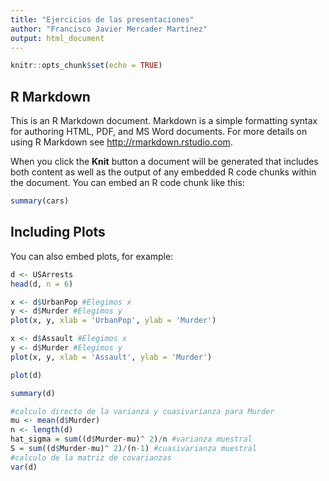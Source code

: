 ```yaml
---
title: "Ejercicios de las presentaciones"
author: "Francisco Javier Mercader Martínez"
output: html_document
---
```


```r
knitr::opts_chunk$set(echo = TRUE)
```

## R Markdown

This is an R Markdown document. Markdown is a simple formatting syntax for authoring HTML, PDF, and MS Word documents. For more details on using R Markdown see <http://rmarkdown.rstudio.com>.

When you click the **Knit** button a document will be generated that includes both content as well as the output of any embedded R code chunks within the document. You can embed an R code chunk like this:

```r
summary(cars)
```

## Including Plots

You can also embed plots, for example:

```r
d <- USArrests
head(d, n = 6)
```

```r
x <- d$UrbanPop #Elegimos x
y <- d$Murder #Elegimos y
plot(x, y, xlab = 'UrbanPop', ylab = 'Murder')
```

```r
x <- d$Assault #Elegimos x
y <- d$Murder #Elegimos y
plot(x, y, xlab = 'Assault', ylab = 'Murder')
```

```r
plot(d)
```

```r
summary(d)
```

```r
#calculo directo de la varianza y cuasivarianza para Murder
mu <- mean(d$Murder)
n <- length(d)
hat_sigma = sum((d$Murder-mu)^ 2)/n #varianza muestral
S = sum((d$Murder-mu)^ 2)/(n-1) #cuasivarianza muestral
#calculo de la matriz de covarianzas
var(d)
```


